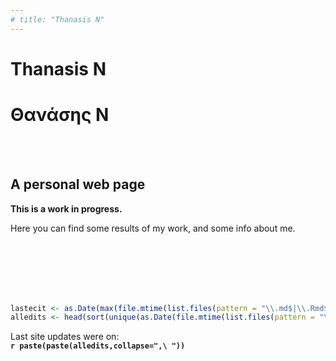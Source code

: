 ```yaml
---
# title: "Thanasis N"
---
```



# Thanasis N {-}
# Θανάσης Ν {-}

 \
 \
 
## A personal web page


**This is a work in progress.**

Here you can find some results of my work, and some info about me.

  \
  \
  \
  \
  \
  

```r
lastecit <- as.Date(max(file.mtime(list.files(pattern = "\\.md$|\\.Rmd$|\\.qmd$", ignore.case = T, recursive = T))))
alledits <- head(sort(unique(as.Date(file.mtime(list.files(pattern = "\\.md$|\\.Rmd$|\\.qmd$", ignore.case = T, recursive = T)))),decreasing = T),n = 10)
```

Last site updates were on:\
**`r paste(paste(alledits,collapse=",\ "))`**


